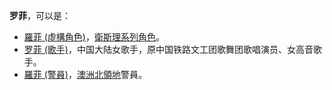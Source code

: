 '''罗菲'''，可以是：

*[[鑽石花#羅菲|羅菲 (虛構角色)]]，[[衛斯理系列角色列表|衛斯理系列角色]]。
*[[罗菲_(歌手)|罗菲 (歌手)]]，中国大陆女歌手，原中国铁路文工团歌舞团歌唱演员、女高音歌手。
*[[羅菲_(警員)|羅菲 (警員)]]，[[澳洲|澳洲]][[北領地|北領地]]警員。

{{disambig|Cat=二字人名消歧义}}